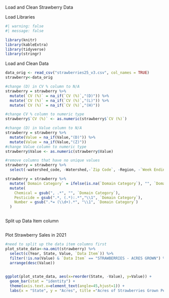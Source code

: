 Load and Clean Strawberry Data

Load Libraries
```r
#| warning: false
#| message: false

library(knitr)  
library(kableExtra)
library(tidyverse)
library(stringr)
```


Load and Clean Data
```r
data_orig <- read_csv("strawberries25_v3.csv", col_names = TRUE)
strawberry<-data_orig

#change (D) in CV % column to N/A
strawberry = strawberry %>%
  mutate(`CV (%)` = na_if(`CV (%)`,"(D)")) %>%
  mutate(`CV (%)` = na_if(`CV (%)`,"(L)")) %>%
  mutate(`CV (%)` = na_if(`CV (%)`,"(H)"))

#change CV % column to numeric type
strawberry$`CV (%)` <- as.numeric(strawberry$`CV (%)`)

#change (D) in Value column to N/A
strawberry = strawberry %>%
  mutate(Value = na_if(Value,"(D)")) %>%
  mutate(Value = na_if(Value,"(Z)"))
#change Value column to numeric type
strawberry$Value <- as.numeric(strawberry$Value)

#remove columns that have no unique values
strawberry = strawberry %>%
  select(-watershed_code, -Watershed,-`Zip Code`, -Region, -`Week Ending`, -Commodity, -`Week Ending`)

strawberry = strawberry %>%
  mutate(`Domain Category` = ifelse(is.na(`Domain Category`), "", `Domain Category`)) %>%
  mutate(
    Chemical = gsub(", .*", "", `Domain Category`),
    Pesticide = gsub(".*, (.*):.*","\\1", `Domain Category`),
    Number = gsub(".*= (\\d+).*", "\\1", `Domain Category`)
  )



```


Split up Data Item column
```r

```


Plot Strawberry Sales in 2021
```r

#need to split up the data item columns first
plot_state_data<-na.omit(strawberry) %>%
  select(c(Year, State, Value, `Data Item`)) %>%
  filter(!is.na(Value) & `Data Item` == "STRAWBERRIES - ACRES GROWN") %>%
  arrange(desc(Value))
  

ggplot(plot_state_data, aes(x=reorder(State, -Value), y=Value)) + 
  geom_bar(stat = "identity") + 
  theme(axis.text.x=element_text(angle=45,hjust=1)) +
  labs(x = "State", y = "Acres", title ="Acres of Strawberries Grown Per State")
  

```























